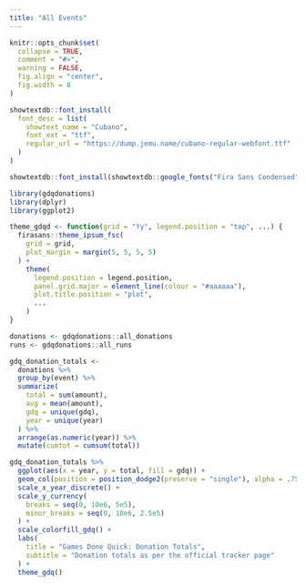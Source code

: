 ```yaml
---
title: "All Events"
---
```


```r
knitr::opts_chunk$set(
  collapse = TRUE,
  comment = "#>",
  warning = FALSE,
  fig.align = "center",
  fig.width = 8
)

showtextdb::font_install(
  font_desc = list(
    showtext_name = "Cubano",
    font_ext = "ttf",
    regular_url = "https://dump.jemu.name/cubano-regular-webfont.ttf"
  )
)

showtextdb::font_install(showtextdb::google_fonts("Fira Sans Condensed"))
```

```r
library(gdqdonations)
library(dplyr)
library(ggplot2)

theme_gdqd <- function(grid = "Yy", legend.position = "top", ...) {
  firasans::theme_ipsum_fsc(
    grid = grid,
    plot_margin = margin(5, 5, 5, 5)
  ) +
    theme(
      legend.position = legend.position,
      panel.grid.major = element_line(colour = "#aaaaaa"),
      plot.title.position = "plot",
      ...
    )
}

donations <- gdqdonations::all_donations
runs <- gdqdonations::all_runs
```

```r
gdq_donation_totals <-
  donations %>%
  group_by(event) %>%
  summarize(
    total = sum(amount),
    avg = mean(amount),
    gdq = unique(gdq),
    year = unique(year)
  ) %>%
  arrange(as.numeric(year)) %>%
  mutate(cumtot = cumsum(total))
```

```r
gdq_donation_totals %>%
  ggplot(aes(x = year, y = total, fill = gdq)) +
  geom_col(position = position_dodge2(preserve = "single"), alpha = .75) +
  scale_x_year_discrete() +
  scale_y_currency(
    breaks = seq(0, 10e6, 5e5),
    minor_breaks = seq(0, 10e6, 2.5e5)
  ) +
  scale_colorfill_gdq() +
  labs(
    title = "Games Done Quick: Donation Totals",
    subtitle = "Donation totals as per the official tracker page"
  ) +
  theme_gdq()
```


